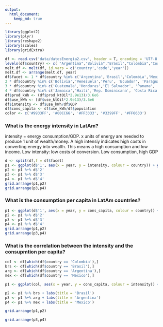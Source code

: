 ```yaml
---
output:
  html_document:
    keep_md: true
---
```


```r
library(ggplot2)
library(plyr)
library(reshape2)
library(scales)
library(gridExtra)
```

```r
df <- read.csv('data/datosEnergia2.csv', header = T, encoding = 'UTF-8')
levels(df$country) <- c( "Argentina","Bolivia","Brasil","Colombia","Costa Rica","Cuba","Ecuador","El Salvador","Guatemala",                 "Haiti","Honduras","Jamaica","Mexico","Nicaragua","Panama","Paraguay","Peru","Rep. Dominicana","Venezuela")
melt.df <- melt(df, id.vars = c('country','code','year'))
melt.df <- arrange(melt.df, year)
df$facet <- 1 * df$country %in% c('Argentina','Brasil','Colombia','Mexico') +
2 * df$country %in% c('Bolivia','Venezuela','Peru', 'Ecuador', 'Paraguay') +
3 * df$country %in% c('Guatemala','Honduras','El Salvador', 'Panama', 'Nicaragua') +
4 * df$country %in% c('Jamaica','Haiti','Rep. Dominicana', 'Costa Rica', 'Cuba')
df$prod_kWh <- (df$prod_ktOil*2.9e13)/3.6e6
df$use_kWh <- (df$use_ktOil*2.9e13)/3.6e6
df$intensity <- df$use_kWh/df$GDP
df$cons_capita <- df$use_kWh/df$population
color <- c('#9933FF', '#00CC66', '#FF3333', '#3399FF', '#FF6633')
```

### What is the energy intensity in LatAm? ###

intensity = energy consumption/GDP. x units of energy are needed to produce 1 unit of wealth/money.
A high intensiy indicates high costs in converting energy into wealth. This means a high consumption and low income.
Low intensity: low costs of conversion. Low consumption, high GDP

```r
d <- split(df,f = df$facet)
p1 <- ggplot(d$'1', aes(x = year, y = intensity, colour = country)) + geom_smooth() + theme_bw()+ scale_colour_brewer(palette = 'Set1') + scale_y_continuous(labels = comma, breaks = c(0,5,10,15)) + facet_wrap(~ facet) + theme(axis.text.x = element_text(angle = 45), legend.key.size = unit(0.6, "cm"), legend.text = element_text(size = 7))
p2 <- p1 %+% d$'2'
p3 <- p1 %+% d$'3'
p4 <- p1 %+% d$'4'
grid.arrange(p1,p2)
grid.arrange(p3,p4)
```

### What is the consumption per capita in LatAm countries? ###

```r
p1 <- ggplot(d$'1', aes(x = year, y = cons_capita, colour = country)) + geom_line() + theme_bw()+ scale_colour_brewer(palette = 'Set1') + scale_y_continuous(labels = comma) + facet_wrap(~ facet) + theme(axis.text.x = element_text(angle = 45), legend.key.size = unit(0.6, "cm"), legend.text = element_text(size = 7))
p2 <- p1 %+% d$'2'
p3 <- p1 %+% d$'3'
p4 <- p1 %+% d$'4'
grid.arrange(p1,p2)
grid.arrange(p3,p4)
```

### What is the correlation between the intensity and the consupmtion per capita? ###

```r
col <- df[which(df$country == 'Colombia'),]
brs <- df[which(df$country == 'Brasil'),]
arg <- df[which(df$country == 'Argentina'),]
mex <- df[which(df$country == 'Mexico'),]

p1 <- ggplot(col, aes(x = year, y = cons_capita, colour = intensity)) + geom_path() + theme_bw() + theme(axis.text.x = element_text(angle = 45), legend.key.size = unit(0.6, "cm"), legend.text = element_text(size = 7)) + scale_colour_gradientn(colours = rainbow(3), guide_legend(reverse = T,title = 'Intensity')) + labs(title = 'Colombia')

p2 <- p1 %+% brs + labs(title = 'Brasil')
p3 <- p1 %+% arg + labs(title = 'Argentina') 
p4 <- p1 %+% mex + labs(title = 'Mexico')

grid.arrange(p1,p2)

grid.arrange(p3,p4)
```

